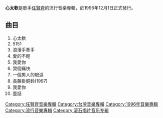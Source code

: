 {{otheruses|subject=歌手任賢齊的音樂專輯心太軟|心太軟 (消歧義)}}
{{unreferenced|time=2012-06-27T10:59:50+00:00}}
{{Infobox album
| name       = 心太軟
| type       = [[專輯|專輯]]
| artist     = [[任賢齊|任賢齊]]
| cover      = Ren06.jpg
| recorded   = 未知
<!-- 未知參數 | background = #CFDCE6 -->
| released   = 1996年12月1日
| genre      = [[華語流行音樂|華語流行音樂]]
| label      = [[滾石唱片|滾石唱片]]
| length     = 未知
| producer   = 
| reviews    = 
| prev_title = [[依靠|依靠]]
| prev_year  = 1996
| next_title = [[為了愛而心太軟|為了愛而心太軟]]
| next_year  = 1997
}}
'''心太軟'''是歌手[[任賢齊|任賢齊]]的流行音樂專輯，於1996年12月1日正式發行。

==曲目==
#心太軟
#5151
#浪漫手牽手
#愛的不輕
#我愛你
#哭個痛快
#一個男人的眼淚
#長藤掛銅鈴(1997)
#我愛你
#童話

[[Category:任賢齊音樂專輯|Category:任賢齊音樂專輯]]
[[Category:台灣音樂專輯|Category:台灣音樂專輯]]
[[Category:1996年音樂專輯|Category:1996年音樂專輯]]
[[Category:流行音樂專輯|Category:流行音樂專輯]]
[[Category:滚石唱片音乐专辑|Category:滚石唱片音乐专辑]]